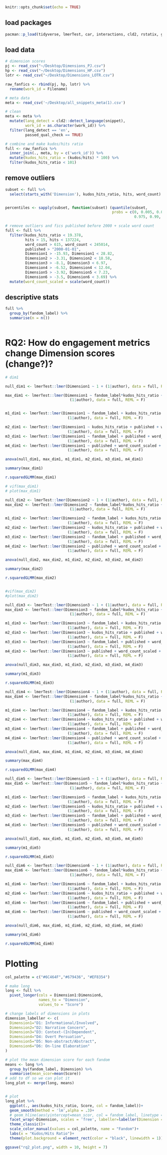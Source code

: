
```r
knitr::opts_chunk$set(echo = TRUE)
```


## load packages
```r
pacman::p_load(tidyverse, lmerTest, car, interactions, cld2, rstatix, ggpubr, lme4, MuMIn)

```

## load data 
```r
# dimension scores 
pj <- read_csv("~/Desktop/Dimensions_PJ.csv")
hp <- read_csv("~/Desktop/Dimensions_HP.csv")
lotr <- read_csv("~/Desktop/Dimensions_LOTR.csv")

raw_fanfics <- rbind(pj, hp, lotr) %>% 
  rename(work_id = Filename)

# meta data
meta <- read_csv('~/Desktop/all_snippets_meta(1).csv')

# clean 
meta <- meta %>% 
  mutate(lang_detect = cld2::detect_language(snippet),
         work_id = as.character(work_id)) %>% 
  filter(lang_detect == 'en',
         passed_qual_check == TRUE)

# combine and make kudos/hits ratio 
full <- raw_fanfics %>% 
  inner_join(., meta, by = c('work_id')) %>% 
  mutate(kudos_hits_ratio = (kudos/hits) * 100) %>% 
  filter(kudos_hits_ratio < 101)

```

## remove outliers
```r
subset <- full %>% 
  select(starts_with('Dimension'), kudos_hits_ratio, hits, word_count)


percentiles <- sapply(subset, function(subset) (quantile(subset, 
                                                probs = c(0, 0.005, 0.01, 0.025, 
                                                          0.975, 0.99, 0.995, 1))))

# remove outliers and fics published before 2000 + scale word count 
full <- full %>% 
  filter(kudos_hits_ratio < 19.378,
         hits > 15, hits < 137224,
         word_count > 615, word_count < 245014,
         published > "2000-01-01",
         Dimension1 > -15.93, Dimension1 < 28.82,
         Dimension2 > -3.31, Dimension2 < 18.58,
         Dimension3 > -8.1, Dimension3 < 6.97,
         Dimension4 > -6.52, Dimension4 < 12.04,
         Dimension5 > -3.92, Dimension5 < 7.23,
         Dimension6 > -3.5, Dimension6 < 3.69) %>% 
  mutate(word_count_scaled = scale(word_count))


```

## descriptive stats
```r
full %>% 
  group_by(fandom_label) %>% 
  summarise(n = n())
 
```

# RQ2: How do engagement metrics change Dimension scores (change?)? 

```r
# dim1

null_dim1 <- lmerTest::lmer(Dimension1 ~ 1 + (1|author), data = full, REML = F)

max_dim1 <- lmerTest::lmer(Dimension1 ~ fandom_label*kudos_hits_ratio + published + word_count_scaled + 
                             (1|author), data = full, REML = F)


m1_dim1 <- lmerTest::lmer(Dimension1 ~ fandom_label + kudos_hits_ratio + published + word_count_scaled +
                            (1|author), data = full, REML = F)

m2_dim1 <- lmerTest::lmer(Dimension1 ~ kudos_hits_ratio + published + word_count_scaled +
                            (1|author), data = full, REML = F)
m3_dim1 <- lmerTest::lmer(Dimension1 ~ fandom_label + published + word_count_scaled + 
                            (1|author), data = full, REML = F)
m4_dim1 <- lmerTest::lmer(Dimension1 ~ published + word_count_scaled + 
                            (1|author), data = full, REML = F)

anova(null_dim1, max_dim1, m1_dim1, m2_dim1, m3_dim1, m4_dim1)

summary(max_dim1)

r.squaredGLMM(max_dim1)

```


```r
# vif(max_dim1)
# plot(max_dim1)
```

```r
null_dim2 <- lmerTest::lmer(Dimension2 ~ 1 + (1|author), data = full, REML = F)
max_dim2 <- lmerTest::lmer(Dimension2 ~ fandom_label*kudos_hits_ratio + published + word_count_scaled + 
                             (1|author), data = full, REML = F)

m1_dim2 <- lmerTest::lmer(Dimension2 ~ fandom_label + kudos_hits_ratio + published + word_count_scaled +
                            (1|author), data = full, REML = F)
m2_dim2 <- lmerTest::lmer(Dimension2 ~ kudos_hits_ratio + published + word_count_scaled +
                            (1|author), data = full, REML = F)
m3_dim2 <- lmerTest::lmer(Dimension2 ~ fandom_label + published + word_count_scaled + 
                            (1|author), data = full, REML = F)
m4_dim2 <- lmerTest::lmer(Dimension2 ~ published + word_count_scaled + 
                            (1|author), data = full, REML = F)

anova(null_dim2, max_dim2, m1_dim2, m2_dim2, m3_dim2, m4_dim2)

summary(max_dim2)

r.squaredGLMM(max_dim2)


#vif(max_dim2)
#plot(max_dim2)
```

```r
null_dim3 <- lmerTest::lmer(Dimension3 ~ 1 + (1|author), data = full, REML = F)
max_dim3 <- lmerTest::lmer(Dimension3 ~ fandom_label*kudos_hits_ratio + published + word_count_scaled + 
                             (1|author), data = full, REML = F)

m1_dim3 <- lmerTest::lmer(Dimension3 ~ fandom_label + kudos_hits_ratio + published + word_count_scaled +
                            (1|author), data = full, REML = F)
m2_dim3 <- lmerTest::lmer(Dimension3 ~ kudos_hits_ratio + published + word_count_scaled +
                            (1|author), data = full, REML = F)
m3_dim3 <- lmerTest::lmer(Dimension3 ~ fandom_label + published + word_count_scaled + 
                            (1|author), data = full, REML = F)
m4_dim3 <- lmerTest::lmer(Dimension3 ~ published + word_count_scaled + 
                            (1|author), data = full, REML = F)

anova(null_dim3, max_dim3, m1_dim3, m2_dim3, m3_dim3, m4_dim3)

summary(m1_dim3)

r.squaredGLMM(m1_dim3)

```


```r
null_dim4 <- lmerTest::lmer(Dimension4 ~ 1 + (1|author), data = full, REML = F)
max_dim4 <- lmerTest::lmer(Dimension4 ~ fandom_label*kudos_hits_ratio + published + word_count_scaled + 
                             (1|author), data = full, REML = F)

m1_dim4 <- lmerTest::lmer(Dimension4 ~ fandom_label + kudos_hits_ratio + published + word_count_scaled +
                            (1|author), data = full, REML = F)
m2_dim4 <- lmerTest::lmer(Dimension4 ~ kudos_hits_ratio + published + word_count_scaled +
                            (1|author), data = full, REML = F)
m3_dim4 <- lmerTest::lmer(Dimension4 ~ fandom_label + published + word_count_scaled + 
                            (1|author), data = full, REML = F)
m4_dim4 <- lmerTest::lmer(Dimension4 ~ published + word_count_scaled + 
                            (1|author), data = full, REML = F)

anova(null_dim4, max_dim4, m1_dim4, m2_dim4, m3_dim4, m4_dim4)

summary(max_dim4)

r.squaredGLMM(max_dim4)

```

```r
null_dim5 <- lmerTest::lmer(Dimension5 ~ 1 + (1|author), data = full, REML = F)
max_dim5 <- lmerTest::lmer(Dimension5 ~ fandom_label*kudos_hits_ratio + published + word_count_scaled + 
                             (1|author), data = full, REML = F)

m1_dim5 <- lmerTest::lmer(Dimension5 ~ fandom_label + kudos_hits_ratio + published + word_count_scaled +
                            (1|author), data = full, REML = F)
m2_dim5 <- lmerTest::lmer(Dimension5 ~ kudos_hits_ratio + published + word_count_scaled +
                            (1|author), data = full, REML = F)
m3_dim5 <- lmerTest::lmer(Dimension5 ~ fandom_label + published + word_count_scaled + 
                            (1|author), data = full, REML = F)
m4_dim5 <- lmerTest::lmer(Dimension5 ~ published + word_count_scaled + 
                            (1|author), data = full, REML = F)

anova(null_dim5, max_dim5, m1_dim5, m2_dim5, m3_dim5, m4_dim5)

summary(m1_dim5)

r.squaredGLMM(m1_dim5)

```

```r
null_dim6 <- lmerTest::lmer(Dimension6 ~ 1 + (1|author), data = full, REML = F)
max_dim6 <- lmerTest::lmer(Dimension6 ~ fandom_label*kudos_hits_ratio + published + word_count_scaled + 
                             (1|author), data = full, REML = F)

m1_dim6 <- lmerTest::lmer(Dimension6 ~ fandom_label + kudos_hits_ratio + published + word_count_scaled +
                            (1|author), data = full, REML = F)
m2_dim6 <- lmerTest::lmer(Dimension6 ~ kudos_hits_ratio + published + word_count_scaled +
                            (1|author), data = full, REML = F)
m3_dim6 <- lmerTest::lmer(Dimension6 ~ fandom_label + published + word_count_scaled + 
                            (1|author), data = full, REML = F)
m4_dim6 <- lmerTest::lmer(Dimension6 ~ published + word_count_scaled + 
                            (1|author), data = full, REML = F)

anova(null_dim6, max_dim6, m1_dim6, m2_dim6, m3_dim6, m4_dim6)

summary(m1_dim6)

r.squaredGLMM(m1_dim6)


```


# Plotting
```r
col_palette = c("#6C464F","#679436", "#EF8354")

# make long 
long <- full %>% 
  pivot_longer(cols = Dimension1:Dimension6,
               names_to = "Dimension",
               values_to = "Score")

# change labels of dimensions in plots
dimension_labeller <- c(
  Dimension1="D1: Informational/Involved",
  Dimension2="D2: Narrative Concern",
  Dimension3="D3: Context-(In)Dependent",
  Dimension4="D4: Overt Persuation",
  Dimension5="D5: Non-abstract/Abstract",
  Dimension6="D6: On-line Elaboration"
)

# plot the mean dimension score for each fandom 
means <- long %>% 
  group_by(fandom_label, Dimension) %>% 
  summarise(mean_scor=mean(Score))
# add to df so we can plot it
long_plot <- merge(long, means)


# plot
long_plot %>% 
  ggplot(., aes(kudos_hits_ratio, Score, col = fandom_label))+
  geom_smooth(method = 'lm',alpha = .3)+
  # geom_hline(aes(yintercept=mean_scor, col = fandom_label, linetype = fandom_label))+
  facet_wrap(~Dimension, scales = 'free', labeller=labeller(Dimension = dimension_labeller))+
  theme_classic()+
  scale_color_manual(values = col_palette, name = "Fandom")+
  labs(x = "Kudos/Hits Ratio")+
  theme(plot.background = element_rect(color = "black", linewidth = 1))

ggsave("rq2_plot.png", width = 10, height = 7)
```

